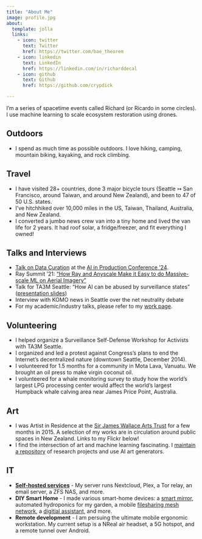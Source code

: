 ```yaml
---
title: "About Me"
image: profile.jpg
about:
  template: jolla
  links:
    - icon: twitter
      text: Twitter
      href: https://twitter.com/bae_theorem
    - icon: linkedin
      text: LinkedIn
      href: https://linkedin.com/in/richarddecal
    - icon: github
      text: Github
      href: https://github.com/crypdick

---
```


I'm a series of spacetime events called Richard (or Ricardo in some circles). I use machine learning to scale ecosystem restoration using drones.

## Outdoors

- I spend as much time as possible outdoors. I love hiking, camping, mountain biking, kayaking, and rock climbing.

## Travel

- I have visited 28+ countries, done 3 major bicycle tours (Seattle ↣ San Francisco, around Taiwan, and around New Zealand), and been to 47 of 50 U.S. states.
- I've hitchhiked over 10,000 miles in the US, Taiwan, Thailand, Australia, and New Zealand.
- I converted a jumbo news crew van into a tiny home and lived the van life for 2 years. It had roof solar, a fridge/freezer, and fit everything I owned!

## Talks and Interviews

- [Talk on Data Curation](https://www.youtube.com/watch?v=VI3qfpePqo4) at the [AI in Production Conference '24](https://www.aiinproduction.com/).
- Ray Summit '21: 
  ["How Ray and Anyscale Make it Easy to do Massive-scale ML on Aerial Imagery"](https://raysummit.anyscale.com/content/Videos/dJRSr3NJLSP4h9CT8)
- Talk for TA3M Seattle: "How AI can be abused by surveillance
  states" ([presentation slides](https://docs.google.com/presentation/d/1lfn3T7R-ufjbzfmlVSMgAIyjC6hYhTTC41LMleQNFcQ/edit?usp=sharing))
- Interview with KOMO news in Seattle over the net neutrality debate
- For my academic/industry talks, please refer to my <a href="/work">work page</a>.

## Volunteering

- I helped organize a Surveillance Self-Defense Workshop for Activists with TA3M Seattle.
- I organized and led a protest against Congress's plans to end the Internet's decentralized nature (downtown Seattle,
  December 2014).
- I volunteered for 1.5 months for a community in Mota Lava, Vanuatu. We brought an oil press to make virgin coconut oil.
- I volunteered for a whale monitoring survey to study how the world's largest LPG processing center
  would affect the world's largest Humpback whale calving area near James Price Point, Australia.

## Art

- I was Artist in Residence at the [Sir James Wallace Arts Trust](www.wallaceartstrust.org.nz) for a few months in 2015.
  A selection of my works are in circulation around public spaces in New Zealand. Links to my Flickr below!
- I find the intersection of art and machine learning fascinating.
  I [maintain a repository](https://github.com/crypdick/awesome-neural-art) of research projects and use AI art generators.

## IT

- [**Self-hosted services**](https://github.com/awesome-selfhosted/awesome-selfhosted) - My server runs Nextcloud, Plex, a Tor relay, an email server, a ZFS NAS, and more.
- **DIY Smart Home** - I made various smart-home devices: a [smart mirror](https://magicmirror.builders/), automated hydroponics for my garden, a mobile [filesharing mesh network](https://github.com/PirateBox-Dev/PirateBox-Mesh), a [digitial assistant](https://mycroft.ai/), and more.
- **Remote development** - I am persuing the ultimate mobile ergonomic workstation. My current setup is a NReal air headset, a 5G hotspot, and a remote tunnel over Android.